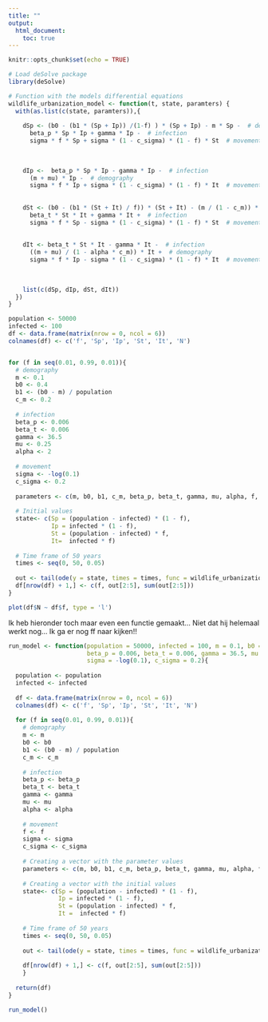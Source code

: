 ```yaml
---
title: ""
output:
  html_document:
    toc: true
---
```


```r
knitr::opts_chunk$set(echo = TRUE)
```


```r
# Load deSolve package
library(deSolve)

# Function with the models differential equations
wildlife_urbanization_model <- function(t, state, paramters) {
  with(as.list(c(state, paramters)),{
    
    dSp <- (b0 - (b1 * (Sp + Ip)) /(1-f) ) * (Sp + Ip) - m * Sp -  # demography
      beta_p * Sp * Ip + gamma * Ip -  # infection
      sigma * f * Sp + sigma * (1 - c_sigma) * (1 - f) * St  # movement
    
    
    
    dIp <-  beta_p * Sp * Ip - gamma * Ip -  # infection
      (m + mu) * Ip -  # demography
      sigma * f * Ip + sigma * (1 - c_sigma) * (1 - f) * It  # movement
    
    
    dSt <- (b0 - (b1 * (St + It) / f)) * (St + It) - (m / (1 - c_m)) * St -  # demography
      beta_t * St * It + gamma * It +  # infection
      sigma * f * Sp - sigma * (1 - c_sigma) * (1 - f) * St  # movement
    
    
    dIt <- beta_t * St * It - gamma * It -  # infection
      ((m + mu) / (1 - alpha * c_m)) * It +  # demography
      sigma * f * Ip - sigma * (1 - c_sigma) * (1 - f) * It  # movement
      
    
      
    list(c(dSp, dIp, dSt, dIt))
  }) 
}

```

```r
population <- 50000
infected <- 100
df <- data.frame(matrix(nrow = 0, ncol = 6))
colnames(df) <- c('f', 'Sp', 'Ip', 'St', 'It', 'N')


for (f in seq(0.01, 0.99, 0.01)){
  # demography
  m <- 0.1
  b0 <- 0.4
  b1 <- (b0 - m) / population
  c_m <- 0.2
  
  # infection
  beta_p <- 0.006
  beta_t <- 0.006
  gamma <- 36.5
  mu <- 0.25
  alpha <- 2
  
  # movement
  sigma <- -log(0.1)
  c_sigma <- 0.2
  
  parameters <- c(m, b0, b1, c_m, beta_p, beta_t, gamma, mu, alpha, f, sigma, c_sigma)
  
  # Initial values
  state<- c(Sp = (population - infected) * (1 - f),
            Ip = infected * (1 - f),
            St = (population - infected) * f,
            It=  infected * f)
  
  # Time frame of 50 years
  times <- seq(0, 50, 0.05)
  
  out <- tail(ode(y = state, times = times, func = wildlife_urbanization_model, parms = parameters), 1)
  df[nrow(df) + 1,] <- c(f, out[2:5], sum(out[2:5]))
}

plot(df$N ~ df$f, type = 'l')
```









Ik heb hieronder toch maar even een functie gemaakt... Niet dat hij helemaal werkt nog... Ik ga er nog ff naar kijken!!


```r
run_model <- function(population = 50000, infected = 100, m = 0.1, b0 = 0.4, c_m = 0.2,
                      beta_p = 0.006, beta_t = 0.006, gamma = 36.5, mu = 0.25, alpha = 2,
                      sigma = -log(0.1), c_sigma = 0.2){
  
  population <- population
  infected <- infected
  
  df <- data.frame(matrix(nrow = 0, ncol = 6))
  colnames(df) <- c('f', 'Sp', 'Ip', 'St', 'It', 'N')
  
  for (f in seq(0.01, 0.99, 0.01)){
    # demography
    m <- m
    b0 <- b0
    b1 <- (b0 - m) / population
    c_m <- c_m
    
    # infection
    beta_p <- beta_p
    beta_t <- beta_t
    gamma <- gamma
    mu <- mu
    alpha <- alpha
    
    # movement
    f <- f
    sigma <- sigma
    c_sigma <- c_sigma
    
    # Creating a vector with the parameter values
    parameters <- c(m, b0, b1, c_m, beta_p, beta_t, gamma, mu, alpha, f, sigma, c_sigma)
  
    # Creating a vector with the initial values
    state<- c(Sp = (population - infected) * (1 - f),
              Ip = infected * (1 - f),
              St = (population - infected) * f,
              It =  infected * f)
    
    # Time frame of 50 years
    times <- seq(0, 50, 0.05)
    
    out <- tail(ode(y = state, times = times, func = wildlife_urbanization_model, parms = parameters), 1)
    
    df[nrow(df) + 1,] <- c(f, out[2:5], sum(out[2:5]))
    }
  
  return(df)
}

```

```r
run_model()
```